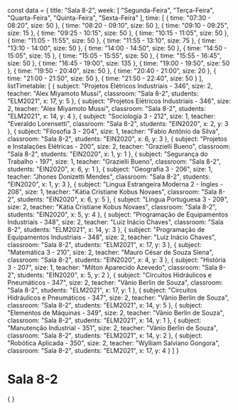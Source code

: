 const data = {
  title: "Sala 8-2",
  week: [
    "Segunda-Feira",
    "Terça-Feira",
    "Quarta-Feira",
    "Quinta-Feira",
    "Sexta-Feira"
  ],
  time: [
    {
      time: "07:30 - 08:20",
      size: 50
    },
    {
      time: "08:20 - 09:10",
      size: 50
    },
    {
      time: "09:10 - 09:25",
      size: 15
    },
    {
      time: "09:25 - 10:15",
      size: 50
    },
    {
      time: "10:15 - 11:05",
      size: 50
    },
    {
      time: "11:05 - 11:55",
      size: 50
    },
    {
      time: "11:55 - 13:10",
      size: 75
    },
    {
      time: "13:10 - 14:00",
      size: 50
    },
    {
      time: "14:00 - 14:50",
      size: 50
    },
    {
      time: "14:50 - 15:05",
      size: 15
    },
    {
      time: "15:05 - 15:55",
      size: 50
    },
    {
      time: "15:55 - 16:45",
      size: 50
    },
    {
      time: "16:45 - 19:00",
      size: 135
    },
    {
      time: "19:00 - 19:50",
      size: 50
    },
    {
      time: "19:50 - 20:40",
      size: 50
    },
    {
      time: "20:40 - 21:00",
      size: 20
    },
    {
      time: "21:00 - 21:50",
      size: 50
    },
    {
      time: "21:50 - 22:40",
      size: 50
    }
  ],
  listTimetable: [
    {
      subject: "Projetos Elétricos Industriais - 346",
      size: 2,
      teacher: "Alex Miyamoto Mussi",
      classroom: "Sala 8-2",
      students: "ELM2021",
      x: 17,
      y: 5
    },
    {
      subject: "Projetos Elétricos Industriais - 346",
      size: 2,
      teacher: "Alex Miyamoto Mussi",
      classroom: "Sala 8-2",
      students: "ELM2021",
      x: 14,
      y: 4
    },
    {
      subject: "Sociologia 3 - 212",
      size: 1,
      teacher: "Everaldo Lorensetti",
      classroom: "Sala 8-2",
      students: "EIN2020",
      x: 2,
      y: 3
    },
    {
      subject: "Filosofia 3 - 204",
      size: 1,
      teacher: "Fabio Antônio da Silva",
      classroom: "Sala 8-2",
      students: "EIN2020",
      x: 6,
      y: 3
    },
    {
      subject: "Projetos e Instalações Elétricas - 200",
      size: 2,
      teacher: "Grazielli Bueno",
      classroom: "Sala 8-2",
      students: "EIN2020",
      x: 1,
      y: 1
    },
    {
      subject: "Segurança do Trabalho - 197",
      size: 1,
      teacher: "Grazielli Bueno",
      classroom: "Sala 8-2",
      students: "EIN2020",
      x: 6,
      y: 1
    },
    {
      subject: "Geografia 3 - 206",
      size: 1,
      teacher: "Jhones Donizetti Mendes",
      classroom: "Sala 8-2",
      students: "EIN2020",
      x: 1,
      y: 3
    },
    {
      subject: "Lingua Estrangeira Moderna 2 - Ingles - 208",
      size: 1,
      teacher: "Kátia Cristiane Kobus Novaes",
      classroom: "Sala 8-2",
      students: "EIN2020",
      x: 6,
      y: 5
    },
    {
      subject: "Lingua Portuguesa 3 - 209",
      size: 2,
      teacher: "Kátia Cristiane Kobus Novaes",
      classroom: "Sala 8-2",
      students: "EIN2020",
      x: 5,
      y: 4
    },
    {
      subject: "Programação de Equipamentos Industriais - 348",
      size: 2,
      teacher: "Luiz Inácio Chaves",
      classroom: "Sala 8-2",
      students: "ELM2021",
      x: 14,
      y: 3
    },
    {
      subject: "Programação de Equipamentos Industriais - 348",
      size: 2,
      teacher: "Luiz Inácio Chaves",
      classroom: "Sala 8-2",
      students: "ELM2021",
      x: 17,
      y: 3
    },
    {
      subject: "Matemática 3 - 210",
      size: 2,
      teacher: "Mauro César de Souza Siena",
      classroom: "Sala 8-2",
      students: "EIN2020",
      x: 4,
      y: 3
    },
    {
      subject: "História 3 - 207",
      size: 1,
      teacher: "Milton Aparecido Azevedo",
      classroom: "Sala 8-2",
      students: "EIN2020",
      x: 5,
      y: 2
    },
    {
      subject: "Circuitos Hidráulicos e Pneumáticos - 347",
      size: 2,
      teacher: "Vânio Berlin de Souza",
      classroom: "Sala 8-2",
      students: "ELM2021",
      x: 17,
      y: 1
    },
    {
      subject: "Circuitos Hidráulicos e Pneumáticos - 347",
      size: 2,
      teacher: "Vânio Berlin de Souza",
      classroom: "Sala 8-2",
      students: "ELM2021",
      x: 14,
      y: 5
    },
    {
      subject: "Elementos de Máquinas - 349",
      size: 2,
      teacher: "Vânio Berlin de Souza",
      classroom: "Sala 8-2",
      students: "ELM2021",
      x: 14,
      y: 1
    },
    {
      subject: "Manutenção Industrial - 351",
      size: 2,
      teacher: "Vânio Berlin de Souza",
      classroom: "Sala 8-2",
      students: "ELM2021",
      x: 14,
      y: 2
    },
    {
      subject: "Robótica Aplicada - 350",
      size: 2,
      teacher: "Wylliam Salviano Gongora",
      classroom: "Sala 8-2",
      students: "ELM2021",
      x: 17,
      y: 4
    }
  ]
}

# Sala 8-2

<div>
    {
        <Grid
            title={data.title}
            weekDays={data.week}
            time={data.time}
            listClasses={data.listTimetable}
        />
    }
</div>